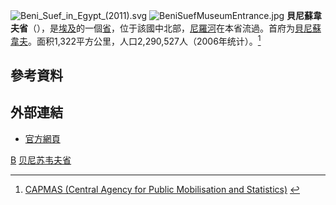 {{noteTA
|1 = zh:貝尼蘇韋夫; zh-hans:贝尼苏韦夫; zh-tw:拜尼蘇威夫;
}}
[[File:Beni_Suef_in_Egypt_(2011).svg|right]]
[[File:BeniSuefMuseumEntrance.jpg|right]]
'''貝尼蘇韋夫省'''（{{lang-ar|محافظة بني سويف|}}），是[[埃及|埃及]]的一個[[埃及行政区划|省]]，位于該國中北部，[[尼羅河|尼羅河]]在本省流過。首府为[[貝尼蘇韋夫|貝尼蘇韋夫]]。面积1,322平方公里，人口2,290,527人（2006年统计）。<ref>[http://www.msrintranet.capmas.gov.eg/pls/indcs/cns_st_001?lang=0&lname= CAPMAS (Central Agency for Public Mobilisation and Statistics)] {{Wayback|url=http://www.msrintranet.capmas.gov.eg/pls/indcs/cns_st_001?lang=0&lname= |date=20210422024924 }}{{en icon}}</ref>

== 參考資料 ==
{{reflist}}

== 外部連結 ==
* [http://www.benisuef.gov.eg/ 官方網頁]{{Wayback|url=http://www.benisuef.gov.eg/ |date=20080515232659 }}{{ar icon}}

{{Egypt}}
{{Egypt-stub}}

[[Category:埃及行政区划|B]]
[[Category:贝尼苏韦夫省|]]